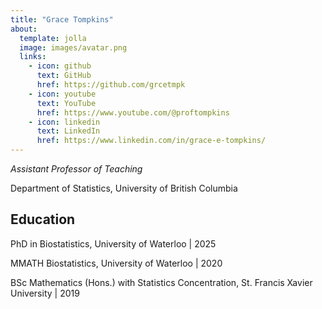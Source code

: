 ```yaml
---
title: "Grace Tompkins"
about:
  template: jolla
  image: images/avatar.png
  links:
    - icon: github
      text: GitHub
      href: https://github.com/grcetmpk
    - icon: youtube
      text: YouTube
      href: https://www.youtube.com/@proftompkins
    - icon: linkedin
      text: LinkedIn
      href: https://www.linkedin.com/in/grace-e-tompkins/
---
```


*Assistant Professor of Teaching*

Department of Statistics, University of British Columbia

## Education

PhD in Biostatistics, University of Waterloo | 2025

MMATH Biostatistics, University of Waterloo | 2020

BSc Mathematics (Hons.) with Statistics Concentration, St. Francis Xavier University | 2019


